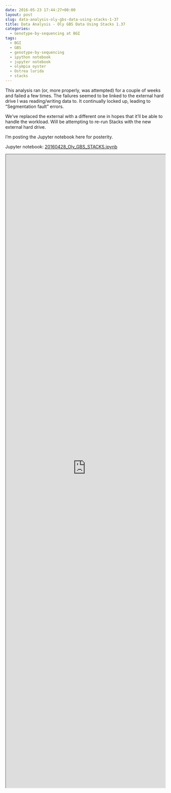 ```yaml
---
date: 2016-05-23 17:44:27+00:00
layout: post
slug: data-analysis-oly-gbs-data-using-stacks-1-37
title: Data Analysis - Oly GBS Data Using Stacks 1.37
categories:
  - Genotype-by-sequencing at BGI
tags:
  - BGI
  - GBS
  - genotype-by-sequencing
  - ipython notebook
  - jupyter notebook
  - olympia oyster
  - Ostrea lurida
  - stacks
---
```


This analysis ran (or, more properly, was attempted) for a couple of weeks and failed a few times. The failures seemed to be linked to the external hard drive I was reading/writing data to. It continually locked up, leading to "Segmentation fault" errors.

We've replaced the external with a different one in hopes that it'll be able to handle the workload. Will be attempting to re-run Stacks with the new external hard drive.

I'm posting the Jupyter notebook here for posterity.

Jupyter notebook: [20160428_Oly_GBS_STACKS.ipynb](https://github.com/sr320/LabDocs/blob/master/jupyter_nbs/sam/20160428_Oly_GBS_STACKS.ipynb)

<iframe src="https://render.githubusercontent.com/view/ipynb?commit=a3ef85c9bcdfed486290e2ae383c75a6ab64d3f4&enc_url=68747470733a2f2f7261772e67697468756275736572636f6e74656e742e636f6d2f73723332302f4c6162446f63732f613365663835633962636466656434383632393065326165333833633735613661623634643366342f6a7570797465725f6e62732f73616d2f32303136303432385f4f6c795f4742535f535441434b532e6970796e62&nwo=sr320%2FLabDocs&path=jupyter_nbs%2Fsam%2F20160428_Oly_GBS_STACKS.ipynb&repository_id=13746500#7e520a80-01bf-44d1-b373-e3606e0f6564" width="100%" height="2000" scrolling="yes"></iframe>
